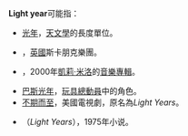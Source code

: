'''Light year'''可能指：
*[[光年|光年]]，[[天文學|天文學]]的長度單位。
*{{le|Lightyear|Lightyear_(band)}}，[[英國|英國]]斯卡朋克樂團。
*{{le|Light Years (凱莉·米洛音樂專輯)|Light Years (Kylie Minogue album)}}，2000年[[凱莉·米洛|凱莉·米洛]]的[[音樂專輯|音樂專輯]]。
*[[巴斯光年|巴斯光年]]，[[玩具總動員|玩具總動員]]中的角色。
*[[不期而至|不期而至]]，美國電視劇，原名為''Light Years''。
*{{le|幽浮光年|Light Years (novel)}}（''Light Years''），1975年{{le|James Salter}}小说。

{{disambig|Cat=非中文名称消歧义}}